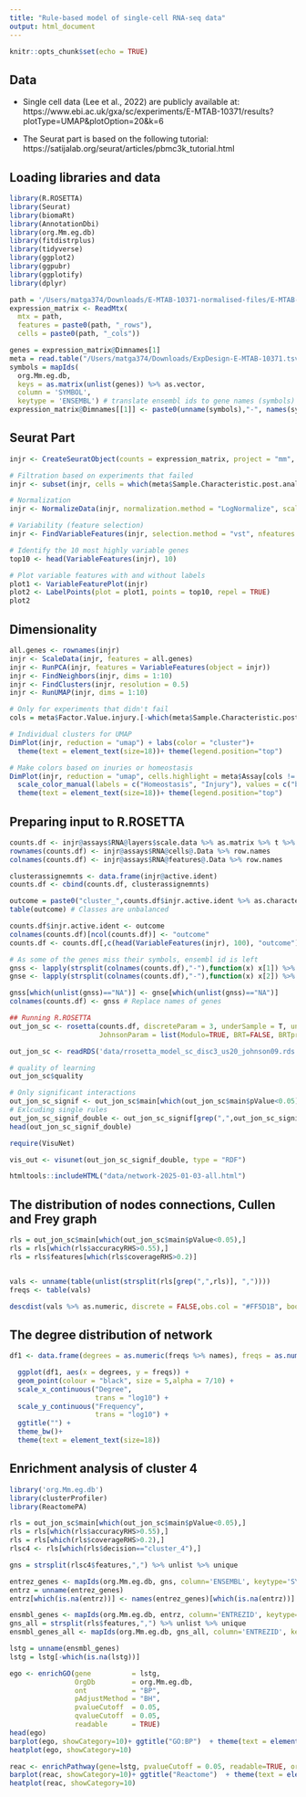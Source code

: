 ```yaml
---
title: "Rule-based model of single-cell RNA-seq data"
output: html_document
---
```


```r
knitr::opts_chunk$set(echo = TRUE)
```

## Data

- Single cell data (Lee et al., 2022) are publicly available at: https://www.ebi.ac.uk/gxa/sc/experiments/E-MTAB-10371/results?plotType=UMAP&plotOption=20&k=6

- The Seurat part is based on the following tutorial: https://satijalab.org/seurat/articles/pbmc3k_tutorial.html

## Loading libraries and data 
```r
library(R.ROSETTA)
library(Seurat)
library(biomaRt)
library(AnnotationDbi)
library(org.Mm.eg.db)
library(fitdistrplus)
library(tidyverse)
library(ggplot2)
library(ggpubr)
library(ggplotify)
library(dplyr)

path = '/Users/matga374/Downloads/E-MTAB-10371-normalised-files/E-MTAB-10371.aggregated_filtered_normalised_counts.mtx'
expression_matrix <- ReadMtx(
  mtx = path,
  features = paste0(path, "_rows"),
  cells = paste0(path, "_cols"))

genes = expression_matrix@Dimnames[1]
meta = read.table("/Users/matga374/Downloads/ExpDesign-E-MTAB-10371.tsv", sep = '\t', header = TRUE) # load meta data
symbols = mapIds(
  org.Mm.eg.db,
  keys = as.matrix(unlist(genes)) %>% as.vector,
  column = 'SYMBOL',
  keytype = 'ENSEMBL') # translate ensembl ids to gene names (symbols)
expression_matrix@Dimnames[[1]] <- paste0(unname(symbols),"-", names(symbols)) # assign them in the expression matrix

```
## Seurat Part
```r
injr <- CreateSeuratObject(counts = expression_matrix, project = "mm", min.cells = 3, min.features = 200)

# Filtration based on experiments that failed
injr <- subset(injr, cells = which(meta$Sample.Characteristic.post.analysis.well.quality. == "fail"), invert = TRUE)

# Normalization
injr <- NormalizeData(injr, normalization.method = "LogNormalize", scale.factor = 10000)

# Variability (feature selection)
injr <- FindVariableFeatures(injr, selection.method = "vst", nfeatures = 2000)

# Identify the 10 most highly variable genes
top10 <- head(VariableFeatures(injr), 10)

# Plot variable features with and without labels
plot1 <- VariableFeaturePlot(injr)
plot2 <- LabelPoints(plot = plot1, points = top10, repel = TRUE)
plot2
```
## Dimensionality
```r
all.genes <- rownames(injr)
injr <- ScaleData(injr, features = all.genes)
injr <- RunPCA(injr, features = VariableFeatures(object = injr))
injr <- FindNeighbors(injr, dims = 1:10)
injr <- FindClusters(injr, resolution = 0.5)
injr <- RunUMAP(injr, dims = 1:10)

# Only for experiments that didn't fail
cols = meta$Factor.Value.injury.[-which(meta$Sample.Characteristic.post.analysis.well.quality. == "fail")]

# Individual clusters for UMAP
DimPlot(injr, reduction = "umap") + labs(color = "cluster")+
  theme(text = element_text(size=18))+ theme(legend.position="top")

# Make colors based on inuries or homeostasis
DimPlot(injr, reduction = "umap", cells.highlight = meta$Assay[cols != "none"], cols.highlight = "red", cols = "gray", order = TRUE)+ 
  scale_color_manual(labels = c("Homeostasis", "Injury"), values = c("black", "#f587a9")) +
  theme(text = element_text(size=18))+ theme(legend.position="top")
```

## Preparing input to R.ROSETTA
```r
counts.df <- injr@assays$RNA@layers$scale.data %>% as.matrix %>% t %>% as.data.frame
rownames(counts.df) <- injr@assays$RNA@cells@.Data %>% row.names
colnames(counts.df) <- injr@assays$RNA@features@.Data %>% row.names

clusterassignemnts <- data.frame(injr@active.ident)
counts.df <- cbind(counts.df, clusterassignemnts)

outcome = paste0("cluster_",counts.df$injr.active.ident %>% as.character)
table(outcome) # Classes are unbalanced

counts.df$injr.active.ident <- outcome
colnames(counts.df)[ncol(counts.df)] <- "outcome"
counts.df <- counts.df[,c(head(VariableFeatures(injr), 100), "outcome")] # For 100 the most variable genes

# As some of the genes miss their symbols, ensembl id is left
gnss <- lapply(strsplit(colnames(counts.df),"-"),function(x) x[1]) %>% unlist
gnse <- lapply(strsplit(colnames(counts.df),"-"),function(x) x[2]) %>% unlist

gnss[which(unlist(gnss)=="NA")] <- gnse[which(unlist(gnss)=="NA")]
colnames(counts.df) <- gnss # Replace names of genes

```

```r
## Running R.ROSETTA
out_jon_sc <- rosetta(counts.df, discreteParam = 3, underSample = T, underSampleNum = 1,
                      JohnsonParam = list(Modulo=TRUE, BRT=FALSE, BRTprec=0.9, Precompute=FALSE, Approximate=TRUE, Fraction=0.9))
```

```r
out_jon_sc <- readRDS('data/rrosetta_model_sc_disc3_us20_johnson09.rds')
```

```r
# quality of learning
out_jon_sc$quality

# Only significant interactions
out_jon_sc_signif <- out_jon_sc$main[which(out_jon_sc$main$pValue<0.05),]
# Exlcuding single rules
out_jon_sc_signif_double <- out_jon_sc_signif[grep(",",out_jon_sc_signif$features),]
head(out_jon_sc_signif_double)
```

```r
require(VisuNet)

vis_out <- visunet(out_jon_sc_signif_double, type = "RDF")
```


```r
htmltools::includeHTML("data/network-2025-01-03-all.html")
```

## The distribution of nodes connections, Cullen and Frey graph
```r
rls = out_jon_sc$main[which(out_jon_sc$main$pValue<0.05),]
rls = rls[which(rls$accuracyRHS>0.55),]
rls = rls$features[which(rls$coverageRHS>0.2)]


vals <- unname(table(unlist(strsplit(rls[grep(",",rls)], ","))))
freqs <- table(vals)

descdist(vals %>% as.numeric, discrete = FALSE,obs.col = "#FF5D1B", boot = 100)
```

## The degree distribution of network
```r
df1 <- data.frame(degrees = as.numeric(freqs %>% names), freqs = as.numeric(freqs %>% unname))

  ggplot(df1, aes(x = degrees, y = freqs)) +
  geom_point(colour = "black", size = 5,alpha = 7/10) +
  scale_x_continuous("Degree",
                     trans = "log10") +
  scale_y_continuous("Frequency",
                     trans = "log10") +
  ggtitle("") +
  theme_bw()+
  theme(text = element_text(size=18))
```

## Enrichment analysis of cluster 4
```r
library('org.Mm.eg.db')
library(clusterProfiler)
library(ReactomePA)

rls = out_jon_sc$main[which(out_jon_sc$main$pValue<0.05),]
rls = rls[which(rls$accuracyRHS>0.55),]
rls = rls[which(rls$coverageRHS>0.2),]
rlsc4 <- rls[which(rls$decision=="cluster_4"),]

gns = strsplit(rlsc4$features,",") %>% unlist %>% unique

entrez_genes <- mapIds(org.Mm.eg.db, gns, column='ENSEMBL', keytype='SYMBOL', multiVals='first')
entrz = unname(entrez_genes)
entrz[which(is.na(entrz))] <- names(entrez_genes)[which(is.na(entrz))]

ensmbl_genes <- mapIds(org.Mm.eg.db, entrz, column='ENTREZID', keytype='ENSEMBL', multiVals='first')
gns_all = strsplit(rls$features,",") %>% unlist %>% unique
ensmbl_genes_all <- mapIds(org.Mm.eg.db, gns_all, column='ENTREZID', keytype='SYMBOL', multiVals='first')

lstg = unname(ensmbl_genes)
lstg = lstg[-which(is.na(lstg))]

ego <- enrichGO(gene          = lstg,
                OrgDb         = org.Mm.eg.db,
                ont           = "BP",
                pAdjustMethod = "BH",
                pvalueCutoff  = 0.05,
                qvalueCutoff  = 0.05,
                readable      = TRUE)
head(ego)
barplot(ego, showCategory=10)+ ggtitle("GO:BP")  + theme(text = element_text(size = 12))
heatplot(ego, showCategory=10)

reac <- enrichPathway(gene=lstg, pvalueCutoff = 0.05, readable=TRUE, organism = "mouse")
barplot(reac, showCategory=10)+ ggtitle("Reactome")  + theme(text = element_text(size = 12))
heatplot(reac, showCategory=10)

```
